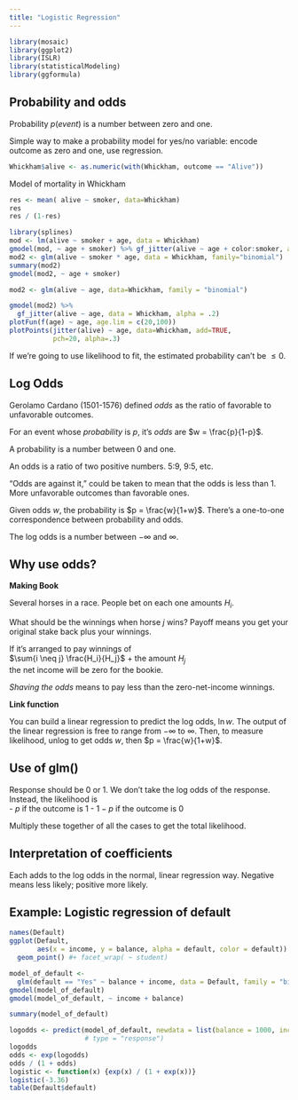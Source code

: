 ```yaml
---
title: "Logistic Regression"
---
```



```r
library(mosaic)
library(ggplot2)
library(ISLR)
library(statisticalModeling)
library(ggformula)
```


## Probability and odds

Probability $p(event)$ is a number between zero and one.

Simple way to make a probability model for yes/no variable: encode outcome as zero and one, use regression.
```r
Whickham$alive <- as.numeric(with(Whickham, outcome == "Alive"))
```

Model of mortality in Whickham
```r
res <- mean( alive ~ smoker, data=Whickham)
res
res / (1-res)
```

```r
library(splines)
mod <- lm(alive ~ smoker + age, data = Whickham)
gmodel(mod, ~ age + smoker) %>% gf_jitter(alive ~ age + color:smoker, alpha = .2, data = Whickham)
mod2 <- glm(alive ~ smoker * age, data = Whickham, family="binomial")
summary(mod2)
gmodel(mod2, ~ age + smoker)
```


```r
mod2 <- glm(alive ~ age, data=Whickham, family = "binomial")

gmodel(mod2) %>%
  gf_jitter(alive ~ age, data = Whickham, alpha = .2)
plotFun(f(age) ~ age, age.lim = c(20,100))
plotPoints(jitter(alive) ~ age, data=Whickham, add=TRUE,
           pch=20, alpha=.3) 
```

If we're going to use likelihood to fit, the estimated probability can't be $\leq 0$.

## Log Odds

Gerolamo Cardano (1501-1576) defined *odds* as the ratio of favorable to unfavorable outcomes.

For an event whose *probability* is $p$, it's *odds* are $w = \frac{p}{1-p}$.

A probability is a number between 0 and one.

An odds is a ratio of two positive numbers. 5:9, 9:5, etc.

"Odds are against it," could be taken to mean that the odds is less than 1.  More unfavorable outcomes than favorable ones.

Given odds $w$, the probability is $p = \frac{w}{1+w}$.  There's a one-to-one correspondence between probability and odds.

The log odds is a number between $-\infty$ and $\infty$.  

## Why use odds?

**Making Book**

Several horses in a race.  People bet on each one amounts $H_i$.

What should be the winnings when horse $j$ wins? Payoff means you get your original stake back plus your winnings.

If it's arranged to pay winnings of     
$\sum{i \neq j} \frac{H_i}{H_j}$ + the amount $H_j$   
the net income will be zero for the bookie.

*Shaving the odds* means to pay less than the zero-net-income winnings.  

**Link function**

You can build a linear regression to predict the log odds, $\ln w$.  The output of the linear regression is free to range from $-\infty$ to $\infty$.  Then, to measure likelihood, unlog to get odds $w$, then $p = \frac{w}{1+w}$.

## Use of glm() 

Response should be 0 or 1.  We don't take the log odds of the response.  Instead, the likelihood is    
- $p$ if the outcome is 1
- $1-p$ if the outcome is 0

Multiply these together of all the cases to get the total likelihood.

## Interpretation of coefficients

Each adds to the log odds in the normal, linear regression way.  Negative means less likely; positive more likely.  

## Example: Logistic regression of default

```r
names(Default)
ggplot(Default, 
       aes(x = income, y = balance, alpha = default, color = default)) + 
  geom_point() #+ facet_wrap( ~ student)
```

```r
model_of_default <-
  glm(default == "Yes" ~ balance + income, data = Default, family = "binomial")
gmodel(model_of_default)
gmodel(model_of_default, ~ income + balance)

summary(model_of_default)

logodds <- predict(model_of_default, newdata = list(balance = 1000, income = 40000)) #,
                   # type = "response")
logodds
odds <- exp(logodds)
odds / (1 + odds)
logistic <- function(x) {exp(x) / (1 + exp(x))}
logistic(-3.36)
table(Default$default)
```













